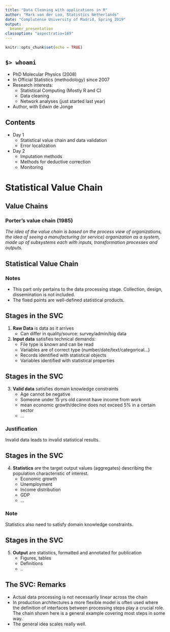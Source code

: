 ```yaml
---
title: "Data Cleaning with applications in R"
author: "Mark van der Loo, Statistics Netherlands"
date: "Complutense University of Madrid, Spring 2019"
output: 
  beamer_presentation
classoption: "aspectratio=169"
---
```


```r
knitr::opts_chunk$set(echo = TRUE)
```

## `$> whoami`



- PhD Molecular Physics (2008)
- In Official Statistics (methodology) since 2007
- Research interests:
    - Statistical Computing (Mostly R and C)
    - Data cleaning
    - Network analyses (just started last year)
- Author, with Edwin de Jonge

\begin{picture}(0,0)
\put(100,-70){
\includegraphics[height=25mm]{fig/rstudio.jpg}%
\includegraphics[height=25mm]{fig/sdcr.jpg}%
}
\put(250,40){\begin{tabular}{l}
\textbf{R Packages}\\
\texttt{dcmodify}\\
\texttt{deductive}\\
\texttt{extremevalues}\\
\texttt{errorlocate}\\
\texttt{gower}\\
\texttt{hashr}\\
\texttt{lintools}\\
\texttt{lumberjack}\\
\texttt{rspa}\\
\texttt{simputation}\\
\texttt{stringdist}\\
\texttt{tinytest}\\
\texttt{validate}\\
\texttt{validatetools}\\
\end{tabular}}
\end{picture}


## Contents

- Day 1
    - Statistical value chain and data validation
    - Error localization

- Day 2
    - Imputation methods
    - Methods for deductive correction
    - Monitoring
    


# Statistical Value Chain

## Value Chains

### Porter's value chain (1985)

_The idea of the value chain is based on the process view of organizations, the idea of seeing a manufacturing (or service) organization as a system, made up of subsystems each with inputs, transformation processes and outputs._


## Statistical Value Chain

\begin{center}
\includegraphics[height=3cm]{fig/valuechain.pdf}
\end{center}


### Notes

- This part only pertains to the data processing stage. Collection, design,
dissemination is not included.
- The fixed points are well-defined statistical products.


## Stages in the SVC

1. **Raw Data** is data as it arrives
    - Can differ in quality/source: survey/admin/big data
2. **Input data** satisfies technical demands:
    - File type is known and can be read
    - Variables are of correct type (number/date/text/categorical$...$)
    - Records identified with statistical objects
    - Variables identified with statistical properties


## Stages in the SVC

3. **Valid data** satisfies domain knowledge constraints
    - Age cannot be negative
    - Someone under 15 yrs old cannot have income from work
    - mean economic growth/decline does not exceed 5\% in a certain sector
    - $...$
    
### Justification

Invalid data leads to invalid statistical results.


## Stages in the SVC

4. **Statistics** are the target output values (aggregates) describing the population
characteristic of interest.
    - Economic growth
    - Unemployment
    - Income distribution
    - GDP
    - $\ldots$

### Note

Statistics also need to satisfy domain knowledge constraints.


## Stages in the SVC

5. **Output** are statistics, formatted and annotated for publication
    - Figures, tables
    - Definitions
    - $..$


## The SVC: Remarks

- Actual data processing is not necessarily linear across the chain
- In production architectures a more flexible model is often used where
the definition of interfaces between processing steps play a crucial role.
The chain shown here is a general example covering most steps in some way.
- The general idea scales really well.






